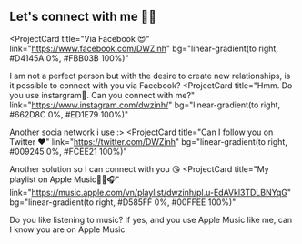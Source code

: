 ## Let's connect with me 🥳🥳

<ProjectCard
  title="Via Facebook 😍"
  link="https://www.facebook.com/DWZinh"
  bg="linear-gradient(to right, #D4145A 0%, #FBB03B 100%)"
>
  I am not a perfect person but with the desire to create new relationships, 
  is it possible to connect with you via Facebook?
</ProjectCard>
<ProjectCard
  title="Hmm. Do you use instargram🤩. Can you connect with me?"
  link="https://www.instagram.com/dwzinh/"
  bg="linear-gradient(to right, #662D8C 0%, #ED1E79 100%)"
>
  Another socia network i use :>
</ProjectCard>
<ProjectCard
  title="Can I follow you on Twitter ❤️"
  link="https://twitter.com/DWZinh"
  bg="linear-gradient(to right, #009245 0%, #FCEE21 100%)"
>
  Another solution so I can connect with you 😘
</ProjectCard>
<ProjectCard
  title="My playlist on Apple Music🎹🎶🎧"
  link="https://music.apple.com/vn/playlist/dwzinh/pl.u-EdAVkl3TDLBNYqG"
  bg="linear-gradient(to right, #D585FF 0%, #00FFEE 100%)"
>
  Do you like listening to music? If yes, and you use Apple Music like me, can I know you are on Apple Music
</ProjectCard>